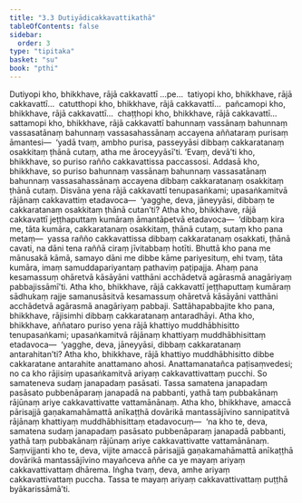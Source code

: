 ```yaml
---
title: "3.3 Dutiyādicakkavattikathā"
tableOfContents: false
sidebar:
  order: 3
type: "tipitaka"
basket: "su"
book: "pthi"
---
```



<DynamicBreadcrumb />

<Division number="88" book="pthi" bookNo="8" page="52">

<Paragraph number="197" book="pthi">
Dutiyopi kho, bhikkhave, rājā cakkavattī …pe…  tatiyopi kho, bhikkhave, rājā cakkavattī…  catutthopi kho, bhikkhave, rājā cakkavattī…  pañcamopi kho, bhikkhave, rājā cakkavattī…  chaṭṭhopi kho, bhikkhave, rājā cakkavattī…  sattamopi kho, bhikkhave, rājā cakkavattī bahunnaṃ vassānaṃ bahunnaṃ vassasatānaṃ bahunnaṃ vassasahassānaṃ accayena aññataraṃ purisaṃ āmantesi—  ‘yadā tvaṃ, ambho purisa, passeyyāsi dibbaṃ cakkaratanaṃ osakkitaṃ ṭhānā cutaṃ, atha me āroceyyāsī’ti. ‘Evaṃ, devā’ti kho, bhikkhave, so puriso rañño cakkavattissa paccassosi. Addasā kho, bhikkhave, so puriso bahunnaṃ vassānaṃ bahunnaṃ vassasatānaṃ bahunnaṃ vassasahassānaṃ accayena dibbaṃ cakkaratanaṃ osakkitaṃ ṭhānā cutaṃ. Disvāna yena rājā cakkavattī tenupasaṅkami; upasaṅkamitvā rājānaṃ cakkavattiṃ etadavoca—  ‘yagghe, deva, jāneyyāsi, dibbaṃ te cakkaratanaṃ osakkitaṃ ṭhānā cutan’ti?
</Paragraph>

</Division>
<Division number="89" book="pthi" bookNo="8" page="53">

<Paragraph number="198" book="pthi">
Atha kho, bhikkhave, rājā cakkavattī jeṭṭhaputtaṃ kumāraṃ āmantāpetvā etadavoca—  ‘dibbaṃ kira me, tāta kumāra, cakkaratanaṃ osakkitaṃ, ṭhānā cutaṃ, sutaṃ kho pana metaṃ—  yassa rañño cakkavattissa dibbaṃ cakkaratanaṃ osakkati, ṭhānā cavati, na dāni tena raññā ciraṃ jīvitabbaṃ hotīti. Bhuttā kho pana me mānusakā kāmā, samayo dāni me dibbe kāme pariyesituṃ, ehi tvaṃ, tāta kumāra, imaṃ samuddapariyantaṃ pathaviṃ paṭipajja. Ahaṃ pana kesamassuṃ ohāretvā kāsāyāni vatthāni acchādetvā agārasmā anagāriyaṃ pabbajissāmī’ti.
</Paragraph>

<Paragraph number="199" book="pthi">
Atha kho, bhikkhave, rājā cakkavattī jeṭṭhaputtaṃ kumāraṃ sādhukaṃ rajje samanusāsitvā kesamassuṃ ohāretvā kāsāyāni vatthāni acchādetvā agārasmā anagāriyaṃ pabbaji. Sattāhapabbajite kho pana, bhikkhave, rājisimhi dibbaṃ cakkaratanaṃ antaradhāyi.
</Paragraph>

</Division>
<Division number="90" book="pthi" bookNo="8" page="53">

<Paragraph number="200" book="pthi">
Atha kho, bhikkhave, aññataro puriso yena rājā khattiyo muddhābhisitto tenupasaṅkami; upasaṅkamitvā rājānaṃ khattiyaṃ muddhābhisittaṃ etadavoca—  ‘yagghe, deva, jāneyyāsi, dibbaṃ cakkaratanaṃ antarahitan’ti? Atha kho, bhikkhave, rājā khattiyo muddhābhisitto dibbe cakkaratane antarahite anattamano ahosi. Anattamanatañca paṭisaṃvedesi; no ca kho rājisiṃ upasaṅkamitvā ariyaṃ cakkavattivattaṃ pucchi. So samateneva sudaṃ janapadaṃ pasāsati. Tassa samatena janapadaṃ pasāsato pubbenāparaṃ janapadā na pabbanti, yathā taṃ pubbakānaṃ rājūnaṃ ariye cakkavattivatte vattamānānaṃ.
</Paragraph>

<Paragraph number="201" book="pthi">
Atha kho, bhikkhave, amaccā pārisajjā gaṇakamahāmattā anīkaṭṭhā dovārikā mantassājīvino sannipatitvā rājānaṃ khattiyaṃ muddhābhisittaṃ etadavocuṃ—  ‘na kho te, deva, samatena sudaṃ janapadaṃ pasāsato pubbenāparaṃ janapadā pabbanti, yathā taṃ pubbakānaṃ rājūnaṃ ariye cakkavattivatte vattamānānaṃ. Saṃvijjanti kho te, deva, vijite amaccā pārisajjā gaṇakamahāmattā anīkaṭṭhā dovārikā mantassājīvino mayañceva aññe ca ye mayaṃ ariyaṃ cakkavattivattaṃ dhārema. Iṅgha tvaṃ, deva, amhe ariyaṃ cakkavattivattaṃ puccha. Tassa te mayaṃ ariyaṃ cakkavattivattaṃ puṭṭhā byākarissāmā’ti.
</Paragraph>
</Division>